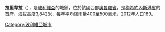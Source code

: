 '''拉里韋拉'''（{{lang-es|La Rivera}}），是[[玻利維亞|玻利維亞]]的城鎮，位於該國西部[[奧魯羅省|奧魯羅省]]，是[[梅希約內斯港省|梅希約內斯港省]]的首府，海拔高度3,842米，每年平均降雨量400至500毫米，2012年人口189。

{{coord|19|01|S|68|39|W|display=title|region:BO_type:city_source:GNS-enwiki}}

{{Bolivia-geo-stub}}
[[Category:玻利維亞城市|Category:玻利維亞城市]]